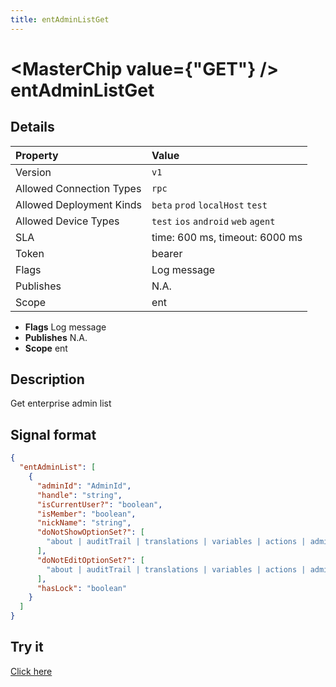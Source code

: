 ```yaml
---
title: entAdminListGet
---
```



# <MasterChip value={"GET"} /> entAdminListGet

## Details

| Property | Value | 
| :--- | :--- | 
| Version | `v1` |
| Allowed Connection Types | `rpc`  |
| Allowed Deployment Kinds | `beta` `prod` `localHost` `test`  |
| Allowed Device Types | `test` `ios` `android` `web` `agent`  |
| SLA | time: 600 ms, timeout: 6000 ms |
| Token | bearer |
| Flags | Log message |
| Publishes | N.A. |
| Scope | ent |


- **Flags** Log message
- **Publishes** N.A.
- **Scope** ent


## Description

Get enterprise admin list

## Signal format

```json
{
  "entAdminList": [
    {
      "adminId": "AdminId",
      "handle": "string",
      "isCurrentUser?": "boolean",
      "isMember": "boolean",
      "nickName": "string",
      "doNotShowOptionSet?": [
        "about | auditTrail | translations | variables | actions | admins | automations | dashboard | dashboardActiveUsage | dashboardIssues | dashboardValidations | dashboardVersionTree | deeplinks | deploy | deployManage | deployPayment | deployPlugins | deployVariables | deployWidget | driveSheets | followers | formEditContentLayout | formEditDetails | formEditFormLayouts | formEditFormulas | formEditPermissions | formEditPrompts | formEditVisibility | formPreview | forms | groups | plugins | prompts | reports | roles | spreadsheets | terminal | users"
      ],
      "doNotEditOptionSet?": [
        "about | auditTrail | translations | variables | actions | admins | automations | dashboard | dashboardActiveUsage | dashboardIssues | dashboardValidations | dashboardVersionTree | deeplinks | deploy | deployManage | deployPayment | deployPlugins | deployVariables | deployWidget | driveSheets | followers | formEditContentLayout | formEditDetails | formEditFormLayouts | formEditFormulas | formEditPermissions | formEditPrompts | formEditVisibility | formPreview | forms | groups | plugins | prompts | reports | roles | spreadsheets | terminal | users"
      ],
      "hasLock": "boolean"
    }
  ]
}
```

## Try it

[Click here](https://web.neome.ai/api?path=studio_studioMain_entAdminListGet)

